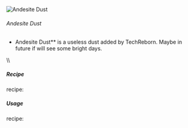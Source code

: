 ![Andesite Dust](/mods/techreborn/andesite_dust.png)

###### Andesite Dust


- Andesite Dust** is a useless dust added by TechReborn. Maybe
        in future if will see some bright days.

\\\\

##### Recipe

<Mcitem id="minecraft:crafting_table"/> recipe:
<Recipe recipe=" input techreborn:small_pile_of_andesite_dust
techreborn:small_pile_of_andesite_dust air input
techreborn:small_pile_of_andesite_dust
techreborn:small_pile_of_andesite_dust air input air air air output
techreborn:andesite_dust "/>

##### Usage

<Mcitem id="minecraft:crafting_table"/> recipe:
<Recipe recipe=" input air air air input air techreborn:andesite_dust
air input air air air output techreborn:small_pile_of_andesite_dust,4
"/>
